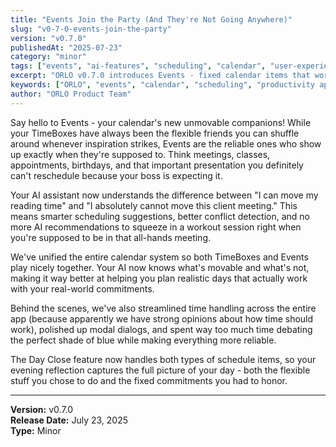 ```yaml
---
title: "Events Join the Party (And They're Not Going Anywhere)"
slug: "v0-7-0-events-join-the-party"
version: "v0.7.0"
publishedAt: "2025-07-23"
category: "minor"
tags: ["events", "ai-features", "scheduling", "calendar", "user-experience"]
excerpt: "ORLO v0.7.0 introduces Events - fixed calendar items that work alongside flexible TimeBoxes for smarter scheduling and better conflict detection."
keywords: ["ORLO", "events", "calendar", "scheduling", "productivity app", "v0.7.0"]
author: "ORLO Product Team"
---
```


Say hello to Events - your calendar's new unmovable companions! While your TimeBoxes have always been the flexible friends you can shuffle around whenever inspiration strikes, Events are the reliable ones who show up exactly when they're supposed to. Think meetings, classes, appointments, birthdays, and that important presentation you definitely can't reschedule because your boss is expecting it.

Your AI assistant now understands the difference between "I can move my reading time" and "I absolutely cannot move this client meeting." This means smarter scheduling suggestions, better conflict detection, and no more AI recommendations to squeeze in a workout session right when you're supposed to be in that all-hands meeting.

We've unified the entire calendar system so both TimeBoxes and Events play nicely together. Your AI now knows what's movable and what's not, making it way better at helping you plan realistic days that actually work with your real-world commitments.

Behind the scenes, we've also streamlined time handling across the entire app (because apparently we have strong opinions about how time should work), polished up modal dialogs, and spent way too much time debating the perfect shade of blue while making everything more reliable.

The Day Close feature now handles both types of schedule items, so your evening reflection captures the full picture of your day - both the flexible stuff you chose to do and the fixed commitments you had to honor.

---
**Version:** v0.7.0  
**Release Date:** July 23, 2025  
**Type:** Minor
